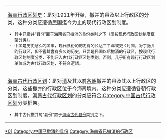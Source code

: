 {{Catnav|頁面分類|...|中国县份|中国各省县份|海南县份}}
{{Catnav|頁面分類|...|中国行政区划史|中国各省行政区划史|海南行政区划史}}
{{Catnav|頁面分類|...|中国县份|中国已撤消的县份}}
{{中国已撤消县份分类/temp|state=expanded}}
{{hideh
|Head = <p align="center"><big>'''海南已撤消行政区分类向导'''</big>
|FrameStyle   = border:solid 1px #0000ff;
|HeadStyle    = text-align:left;background:transparent;
|ContentStyle = background: #FFFF9B;
}}
{| class="wikitable" border="1" width="100%"
|-
| [[:Category:海南行政区划史|海南行政区划史]]：是对1911年开始，撤并的县及以上行政区的分类，这种分类应遵循民国迄今为止的现代行政区划制度。<font size="2">
* 其中已撤并“县份”置于[[:Category:海南省已撤消的县份|海南省已撤消的县份]]类别之下（须按现代行政区划制度框架分类）。
* 中国是历史悠久的国家，现代县份的历史有的长达三千年或更长时间。对于撤并的行政区，但不管其曾有多久的历史，只要是民国以后撤消的行政区，按现代行政区划制度分类，不能归入古代行政区区划类别。否则，几乎所有现行行政区划单位成为古代行政区划，不符合逻辑。
|-
| [[:Category:海南古代行政区划|海南古代行政区划]]：是对[[清朝|清]]及其以前[[中国朝代|各朝]]撤并的县及其以上行政区的分类，这些撤并的行政区位于今海南境内。这种分类应遵循各朝行政区划制度，[[:Category:海南古代行政区划|海南古代行政区划]]的分类应符合[[:Category:中国古代行政区划|:Category:中国古代行政区划]]分类框架。<font size="2"> 
* 其中古代撤并的“县份”置于[[:Category:海南古代县份|海南古代县份]]类别之下。
|}
{{hidef}}

[[Category:海南县份|*01]]
[[Category:中国已撤消的县份|Category:中国已撤消的县份]]
[[Category:海南省已撤消的行政区|Category:海南省已撤消的行政区]]